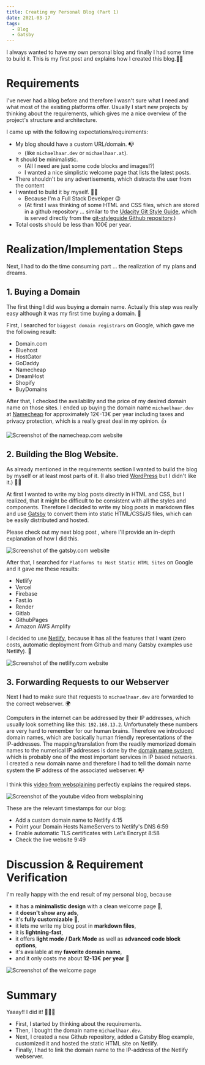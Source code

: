 ```yaml
---
title: Creating my Personal Blog (Part 1)
date: 2021-03-17
tags:
  - Blog
  - Gatsby
---
```


I always wanted to have my own personal blog and finally I had some time
to build it. This is my first post and explains how I created this blog.🚀💪

# Requirements

I've never had a blog before and therefore I wasn't sure what I need and
what most of the existing platforms offer. Usually I start new projects by
thinking about the requirements, which gives me a nice overview of the project's
structure and architecture.

I came up with the following expectations/requirements:

- My blog should have a custom URL/domain. 📭
  - (like `michaelhaar.dev` or `michaelhaar.at`).
- It should be minimalistic.
  - (All I need are just some code blocks and images!?)
  - I wanted a nice simplistic welcome page that lists the latest posts.
- There shouldn't be any advertisements, which distracts the user from the content
- I wanted to build it by myself. 🧑‍💻
  - Because I'm a Full Stack Developer 😉
  - (At first I was thinking of some HTML and CSS files, which are stored in a github
    repository ... similar to the [Udacity Git Style Guide], which is served
    directly from the [git-styleguide Github repository].)
- Total costs should be less than 100€ per year.

# Realization/Implementation Steps

Next, I had to do the time consuming part ... the realization of my plans and dreams.

## 1. Buying a Domain

The first thing I did was buying a domain name. Actually this step was really easy
although it was my first time buying a domain. 🤷

First, I searched for `biggest domain registrars` on Google, which gave me the
following result:

- Domain.com
- Bluehost
- HostGator
- GoDaddy
- Namecheap
- DreamHost
- Shopify
- BuyDomains

After that, I checked the availability and the price of my desired domain name
on those sites. I ended up buying the domain name `michaelhaar.dev` at
[Namecheap] for approximately 12€-13€ per year including taxes and privacy
protection, which is a really great deal in my opinion. 👍

![Screenshot of the namecheap.com website](./images/namecheap.png)

## 2. Building the Blog Website.

As already mentioned in the requirements section I wanted to build the blog by
myself or at least most parts of it. (I also tried [WordPress] but I
didn't like it.) 🧑‍💻

At first I wanted to write my blog posts directly in HTML and CSS, but I
realized, that it might be difficult to be consistent with all the styles and
components. Therefore I decided to write my blog posts in markdown files and
use [Gatsby] to convert them into static HTML/CSS/JS files, which can be easily
distributed and hosted.

Please check out my next blog post , where I'll provide an
in-depth explanation of how I did this.

![Screenshot of the gatsby.com website](./images/gatsby.png)

After that, I searched for `Platforms to Host Static HTML Sites` on Google and
it gave me these results:

- Netlify
- Vercel
- Firebase
- Fast.io
- Render
- Gitlab
- GithubPages
- Amazon AWS Amplify

I decided to use [Netlify], because it has all the features that I want (zero
costs, automatic deployment from Github and many Gatsby examples use Netlify). 🚀

![Screenshot of the netlify.com website](./images/netlify.png)

## 3. Forwarding Requests to our Webserver

Next I had to make sure that requests to `michaelhaar.dev` are forwarded to the
correct webserver. 🌍

Computers in the internet can be addressed by their IP addresses, which usually look
something like this: `192.168.13.2`. Unfortunately these numbers are very hard to
remember for our human brains. Therefore we introduced domain names, which are
basically human friendly representations of the IP-addresses. The
mapping/translation from the readily memorized domain names to the numerical IP
addresses is done by the [domain name system], which is probably one of the most
important services in IP based networks. I created a new domain name and
therefore I had to tell the domain name system the IP address of the associated
webserver. 📭

I think this [video from websplaining] perfectly explains the required steps.

![Screenshot of the youtube video from websplaining](./images/websplaining_youtube.png)

These are the relevant timestamps for our blog:

- Add a custom domain name to Netlify 4:15​
- Point your Domain Hosts NameServers to Netlify's DNS 6:59​
- Enable automatic TLS certificates with Let’s Encrypt​ 8:58​
- Check the live website 9:49

# Discussion & Requirement Verification

I'm really happy with the end result of my personal blog, because

- it has a **minimalistic design** with a clean welcome page 🙏,
- it **doesn't show any ads**,
- it's **fully customizable** 🗽,
- it lets me write my blog post in **markdown files**,
- it is **lightning-fast**,
- it offers **light mode / Dark Mode** as well as **advanced code block options**,
- it's available at my **favorite domain name**,
- and it only costs me about **12-13€ per year** 💎

![Screenshot of the welcome page](./images/welcome_page.png)

# Summary

Yaaay!! I did it! 🥳🙌🎉

- First, I started by thinking about the requirements.
- Then, I bought the domain name `michaelhaar.dev`.
- Next, I created a new Github repository, added a Gatsby Blog
  example, customized it and hosted the static HTML site on Netlify.
- Finally, I had to link the domain name to the IP-address of the Netlify webserver.

[udacity git style guide]: http://udacity.github.io/git-styleguide/
[git-styleguide github repository]: https://github.com/udacity/git-styleguide/
[wordpress]: https://wordpress.com
[namecheap]: https://www.namecheap.com/
[changing the dns]: https://www.namecheap.com/support/knowledgebase/article.aspx/767/10/how-to-change-dns-for-a-domain/
[gatsby]: https://www.gatsbyjs.com/
[netlify]: https://www.netlify.com/
[video from websplaining]: https://www.youtube.com/watch?v=T9L8aWTPTLA
[domain name system]: https://en.wikipedia.org/wiki/Domain_Name_System
